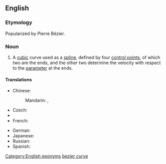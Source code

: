 ==English==
{{wikipedia}}
===Etymology===
Popularized by Pierre Bézier.

===Noun===
{{en-noun|sg=[[Bézier]] [[curve]]}}

#A [[cubic]] curve used as a [[spline]], defined by four [[control point]]s, of which two are the ends, and the other two determine the velocity with respect to the [[parameter]] at the ends.

====Translations====
{{trans-top|a cubic curve used as a spline}}
* Chinese:
*: Mandarin: {{t|zh|貝茲曲線|sc=Hani}}, {{t|zh|贝兹曲线|tr=Bèizī qǔxiàn|sc=Hani}}
* Czech: {{t-|cs|Bézierova křivka|f}}
* {{trreq|Finnish}}
* French: {{t|fr|courbe de Bézier|f}}
{{trans-mid}}
* German: {{t|de|Bézierkurve|f}}
* Japanese: {{t|ja|ベジェ曲線|tr=Beje-kyokusen|sc=Jpan}}
* Russian: {{t|ru|кривая Безье|f|tr=кривая Bez'jé|sc=Cyrl}}
* Spanish: {{t|es|curva de Bézier|f}}
{{trans-bottom}}

[[Category:English eponyms]]
[[Category:English terms spelled with É|bezier curve]]